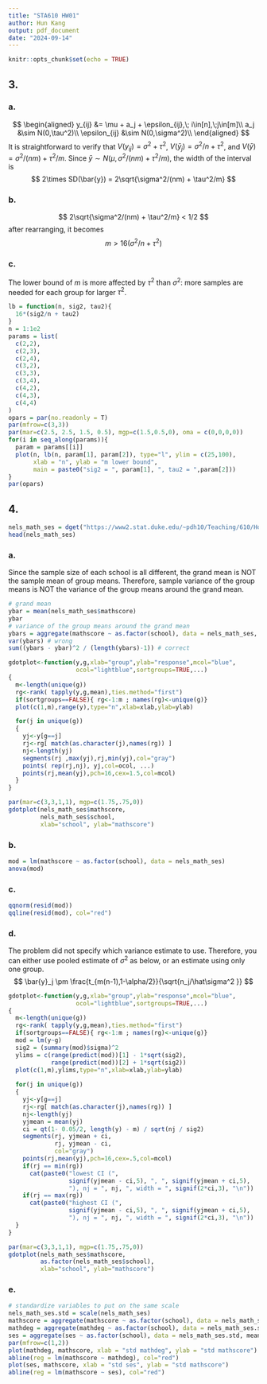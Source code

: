 ```yaml
---
title: "STA610 HW01"
author: Hun Kang
output: pdf_document
date: "2024-09-14"
---
```


```r
knitr::opts_chunk$set(echo = TRUE)
```

## 3.

### a.
$$
\begin{aligned}
y_{ij} &= \mu + a_j + \epsilon_{ij},\; i\in[n],\;j\in[m]\\
a_j &\sim N(0,\tau^2)\\
\epsilon_{ij} &\sim N(0,\sigma^2)\\
\end{aligned}
$$
It is straightforward to verify that $V(y_{ij})=\sigma^2+\tau^2$, $V(\bar{y}_j)=\sigma^2/n+\tau^2$, and $V(\bar{y})=\sigma^2/(nm) + \tau^2/m$.
Since $\bar{y} \sim N(\mu,\sigma^2/(nm) + \tau^2/m)$, the width of the interval is
$$
2\times SD(\bar{y}) = 2\sqrt{\sigma^2/(nm) + \tau^2/m}
$$

### b.
$$
2\sqrt{\sigma^2/(nm) + \tau^2/m} < 1/2
$$
after rearranging, it becomes
$$
m > 16(\sigma^2/n + \tau^2)
$$

### c.
The lower bound of $m$ is more affected by $\tau^2$ than $\sigma^2$: more samples are needed for each group for larger $\tau^2$.
```r
lb = function(n, sig2, tau2){
  16*(sig2/n + tau2)
}
n = 1:1e2
params = list(
  c(2,2),
  c(2,3),
  c(2,4),
  c(3,2), 
  c(3,3),
  c(3,4),
  c(4,2), 
  c(4,3),
  c(4,4)
)
opars = par(no.readonly = T)
par(mfrow=c(3,3))
par(mar=c(2.5, 2.5, 1.5, 0.5), mgp=c(1.5,0.5,0), oma = c(0,0,0,0))
for(i in seq_along(params)){
  param = params[[i]]
  plot(n, lb(n, param[1], param[2]), type="l", ylim = c(25,100),
       xlab = "n", ylab = "m lower bound",
       main = paste0("sig2 = ", param[1], ", tau2 = ",param[2]))
}
par(opars)
```

## 4.
```r
nels_math_ses = dget("https://www2.stat.duke.edu/~pdh10/Teaching/610/Homework/nels_math_ses")
head(nels_math_ses)
```

### a.
Since the sample size of each school is all different, the grand mean is NOT the sample mean of group means. Therefore, sample variance of the group means is NOT the variance of the group means around the grand mean. 
```r
# grand mean
ybar = mean(nels_math_ses$mathscore)
ybar
# variance of the group means around the grand mean
ybars = aggregate(mathscore ~ as.factor(school), data = nels_math_ses, mean)[,2]
var(ybars) # wrong
sum((ybars - ybar)^2 / (length(ybars)-1)) # correct
```


```r
gdotplot<-function(y,g,xlab="group",ylab="response",mcol="blue",
                   ocol="lightblue",sortgroups=TRUE,...)
{
  m<-length(unique(g)) 
  rg<-rank( tapply(y,g,mean),ties.method="first")  
  if(sortgroups==FALSE){ rg<-1:m ; names(rg)<-unique(g)} 
  plot(c(1,m),range(y),type="n",xlab=xlab,ylab=ylab)

  for(j in unique(g))
  {
    yj<-y[g==j]
    rj<-rg[ match(as.character(j),names(rg)) ]
    nj<-length(yj)
    segments(rj ,max(yj),rj,min(yj),col="gray")
    points( rep(rj,nj), yj,col=ocol, ...)
    points(rj,mean(yj),pch=16,cex=1.5,col=mcol)
  }
}

par(mar=c(3,3,1,1), mgp=c(1.75,.75,0)) 
gdotplot(nels_math_ses$mathscore,
         nels_math_ses$school,
         xlab="school", ylab="mathscore")
```

### b.
```r
mod = lm(mathscore ~ as.factor(school), data = nels_math_ses)
anova(mod)
```

### c.
```r
qqnorm(resid(mod))
qqline(resid(mod), col="red")
```

### d.
The problem did not specify which variance estimate to use. Therefore, you can either use pooled estimate of $\sigma^2$ as below, or an estimate using only one group. 
$$
\bar{y}_j \pm 
\frac{t_{m(n-1),1-\alpha/2}}{\sqrt{n_j/\hat\sigma^2 }}
$$

```r
gdotplot<-function(y,g,xlab="group",ylab="response",mcol="blue",
                   ocol="lightblue",sortgroups=TRUE,...)
{
  m<-length(unique(g)) 
  rg<-rank( tapply(y,g,mean),ties.method="first")  
  if(sortgroups==FALSE){ rg<-1:m ; names(rg)<-unique(g)} 
  mod = lm(y~g)
  sig2 = (summary(mod)$sigma)^2
  ylims = c(range(predict(mod))[1] - 1*sqrt(sig2),
            range(predict(mod))[2] + 1*sqrt(sig2))
  plot(c(1,m),ylims,type="n",xlab=xlab,ylab=ylab)
  
  for(j in unique(g))
  {
    yj<-y[g==j]
    rj<-rg[ match(as.character(j),names(rg)) ]
    nj<-length(yj)
    yjmean = mean(yj)
    ci = qt(1- 0.05/2, length(y) - m) / sqrt(nj / sig2)
    segments(rj, yjmean + ci,
             rj, yjmean - ci,
             col="gray")
    points(rj,mean(yj),pch=16,cex=.5,col=mcol)
    if(rj == min(rg)) 
      cat(paste0("lowest CI (", 
                 signif(yjmean - ci,5), ", ", signif(yjmean + ci,5), 
                 "), nj = ", nj, ", width = ", signif(2*ci,3), "\n"))
    if(rj == max(rg)) 
      cat(paste0("highest CI (", 
                 signif(yjmean - ci,5), ", ", signif(yjmean + ci,5), 
                 "), nj = ", nj, ", width = ", signif(2*ci,3), "\n"))
  }
}

par(mar=c(3,3,1,1), mgp=c(1.75,.75,0)) 
gdotplot(nels_math_ses$mathscore,
         as.factor(nels_math_ses$school),
         xlab="school", ylab="mathscore")
```

### e.
```r
# standardize variables to put on the same scale
nels_math_ses.std = scale(nels_math_ses)
mathscore = aggregate(mathscore ~ as.factor(school), data = nels_math_ses.std, mean)[,2]
mathdeg = aggregate(mathdeg ~ as.factor(school), data = nels_math_ses.std, mean)[,2]
ses = aggregate(ses ~ as.factor(school), data = nels_math_ses.std, mean)[,2]
par(mfrow=c(1,2))
plot(mathdeg, mathscore, xlab = "std mathdeg", ylab = "std mathscore")
abline(reg = lm(mathscore ~ mathdeg), col="red")
plot(ses, mathscore, xlab = "std ses", ylab = "std mathscore")
abline(reg = lm(mathscore ~ ses), col="red")
```























